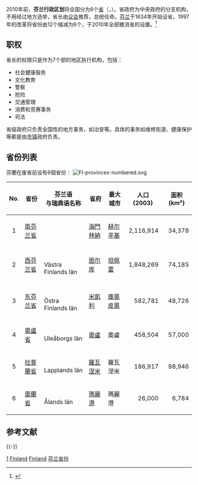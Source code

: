 2010年前，'''芬兰行政区划'''将全国分为6个[[省|省]]（{{lang-fi|''läänit''}}，{{lang-sv|''län''}}）。省政府为中央政府的分支机构，不用经过地方选举，省长由[[芬兰议会|议会]]推荐，总统任命。[[芬兰|芬兰]]于1634年开始设省，1997年的改革将省份由12个缩减为6个，于2010年全部撤消省的设置。<ref>{{cite news | title = Kiviniemi: Läänit lakkautetaan 2010 | work = Yle Uutiset | date = 2008-03-25 | url = http://www.yle.fi/uutiset/24h/id86191.html | accessdate = 2008-03-25 | language = fi | archive-date = 2008-04-16 | archive-url = https://web.archive.org/web/20080416100522/http://www.yle.fi/uutiset/24h/id86191.html | dead-url = yes }}</ref>

== 职权 ==
省长的权限只是作为7个部的地区执行机构，包括：
* 社会健康服务
* 文化教育
* 警察
* 抢险
* 交通管理
* 消费和竞赛事务
* 司法

省级政府只负责全国性的地方事务，如治安等。具体的事务如维修街道、健康保护等都是由[[芬兰市镇|市镇]]政府负责。

== 省份列表 ==
芬蘭在废省前设有6個省份：
[[File:FI-provinces-numbered.svg|thumb]]
{| class="wikitable"
|- bgcolor=efefef
!No.||省份||芬兰语<br />与瑞典语名称||省府||最大城市||人口 (2003)||面积 (km²)
|- valign=top
|align=center|1||[[南芬兰省|南芬兰省]]||{{lang|fi|Etelä-Suomen lääni}}<br />{{lang|sv|Södra Finlands län}} 
|[[海門林納|海門林納]]||[[赫尔辛基|赫尔辛基]]||align=right|2,116,914||align=right|34,378
|- valign=top
|align=center|2||[[西芬兰省|西芬兰省]]||{{lang|fi|Länsi-Suomen lääni}}<br />Västra Finlands län
|[[图尔库|图尔库]]||[[坦佩雷|坦佩雷]]||align=right|1,848,269||align=right|74,185
|- valign=top
|align=center|3||[[东芬兰省|东芬兰省]]||{{lang|fi|Itä-Suomen lääni}}<br />Östra Finlands län
|[[米凱利|米凱利]]||[[庫奧皮奧|庫奧皮奧]]||align=right|582,781||align=right|48,726
|- valign=top
|align=center|4||[[奧盧省|奧盧省]]||{{lang|fi|Oulun lääni}}<br />Uleåborgs län
|[[奧盧|奧盧]]||奧盧||align=right|458,504||align=right|57,000
|- valign=top
|align=center|5||[[拉普蘭省|拉普蘭省]]||{{lang|fi|Lapin lääni}}<br />Lapplands län
|[[羅瓦涅米|羅瓦涅米]]||羅瓦涅米||align=right|186,917||align=right|98,946
|- valign=top
|align=center|6||[[奥兰|奧蘭省]]||{{lang|fi|Ahvenanmaan lääni}}<br />Ålands län
|[[瑪麗港|瑪麗港]]||瑪麗港||align=right|26,000||align=right|6,784
|}

== 参考文献 ==
{{Portal|芬兰}}
{{Reflist}}

{{-}}
{{芬蘭省份}}

[[Category:芬兰行政区划单位|1]]
[[Category:各国一级行政区|Finland]]
[[Category:各国省份|Finland]]
[[Category:芬兰省份|]]